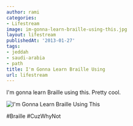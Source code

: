 ```yaml
---
author: rami
categories:
- Lifestream
image: im-gonna-learn-braille-using-this.jpg
layout: lifestream
publishedAt: '2013-01-27'
tags:
- jeddah
- saudi-arabia
- path
title: I'm Gonna Learn Braille Using
url: lifestream
---
```


I'm gonna learn Braille using this. Pretty cool. 

![I'm Gonna Learn Braille Using This](/assets/images/content/lifestream/im-gonna-learn-braille-using-this.jpg)

#Braille #CuzWhyNot